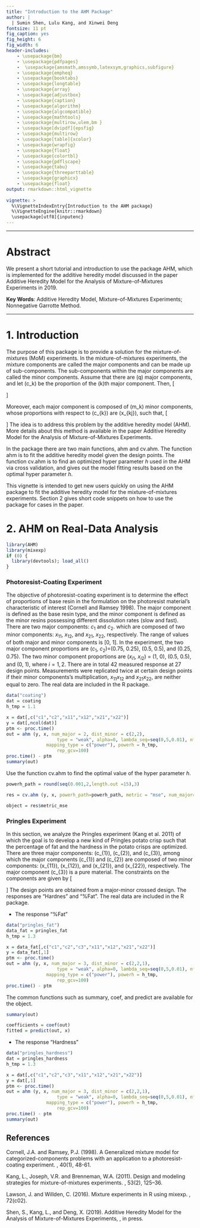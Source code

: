 ```yaml
---
title: "Introduction to the AHM Package"
author: | 
  | Sumin Shen, Lulu Kang, and Xinwei Deng
fontsize: 11 pt
fig_caption: yes
fig_height: 6
fig_width: 6
header-includes:
    - \usepackage{bm}
    - \usepackage{pdfpages}
    -  \usepackage{amsmath,amssymb,latexsym,graphics,subfigure}
    - \usepackage{empheq}
    - \usepackage{booktabs}
    - \usepackage{longtable}
    - \usepackage{array}
    - \usepackage{adjustbox}
    - \usepackage{caption}
    - \usepackage{algorithm}
    - \usepackage{algcompatible}
    - \usepackage{mathtools}
    - \usepackage{multirow,ulem,bm }
    - \usepackage[dvipdf]{epsfig}
    - \usepackage{multirow}
    - \usepackage[table]{xcolor}
    - \usepackage{wrapfig}
    - \usepackage{float}
    - \usepackage{colortbl}
    - \usepackage{pdflscape}
    - \usepackage{tabu}
    - \usepackage{threeparttable}
    - \usepackage{graphicx}
    - \usepackage{float}
output: rmarkdown::html_vignette
       
vignette: >
  %\VignetteIndexEntry{Introduction to the AHM package}
  %\VignetteEngine{knitr::rmarkdown}
  \usepackage[utf8]{inputenc}
---
```


---

# Abstract

We present a short tutorial and introduction to use the package AHM, which is implemented for the additive heredity model discussed in the paper Additive Heredity Model for the Analysis of Mixture-of-Mixtures Experiments in 2019. 

**Key Words**: Additive Heredity Model, Mixture-of-Mixtures Experiments; Nonnegative Garrotte Method.

---

# 1. Introduction

The purpose of this package is to provide a solution for the mixture-of-mixtures (MoM) experiments. In the mixture-of-mixtures experiments, the mixture components are
called the major components and can be made up of sub-components. The
sub-components within the major components are called the minor
components. Assume that there are \(q\) major
components, and let \(c_k\) be the proportion of the \(k\)th major
component. Then, \[
\begin{aligned}
\sum_{k =1}^{q} c_{k} = 1,  0 \le c_{k} \le 1, \quad k  =1, \ldots, q.
\end{aligned}
\]

Moreover, each major component is composed of \(m_k\) minor components,
whose proportions with respect to \(c_{k}\) are \(x_{kj}\), such that,
\[
\begin{aligned}
\sum_{l =1}^{m_{k}} x_{kl} = 1,  0 \le x_{kl} \le 1, \quad l = 1, \ldots, m_{k}.
\end{aligned}
\]
The idea is to address this problem by the additive heredity model (AHM). More details about this method is available in the paper Additive Heredity Model for the Analysis of Mixture-of-Mixtures Experiments. 

In the package there are two main functions, ahm and cv.ahm. The function ahm is to fit the additive heredity model given the design points. The function cv.ahm is to find an optimized hyper parameter $h$ used in the AHM via cross validation, and gives out the model fitting results based on the optimal hyper parameter $h$. 

This vignette is intended to get new users quickly on using the AHM package to fit the additive heredity model for the mixture-of-mixtures experiments. Section 2 gives short code snippets on how to use the package for cases in the paper.

# 2. AHM on Real-Data Analysis

```r
library(AHM)
library(mixexp)
if (0) {
  library(devtools); load_all()
} 
```

### Photoresist-Coating Experiment

The objective of photoresist-coating experiment is to determine the effect of proportions of base resin in the formulation on the photoresist material's characteristic of interest (Cornell and Ramsey 1998). The major component is defined as the base resin type, and the minor component is defined as the minor resins possessing different dissolution rates (slow and fast).  There are two major components: $c_{1}$ and $c_{2}$. which are composed of two minor components: $x_{11}$, $x_{12}$, and $x_{21}$, $x_{22}$, respectively. The range of values of both major and minor components is [0, 1]. In the experiment, the two major component proportions are ($c_{1}$, $c_{2}$)=(0.75, 0.25), (0.5, 0.5), and (0.25, 0.75). The two minor component proportions are ($x_{i1}$, $x_{i2}$) = (1, 0), (0.5, 0.5), and (0, 1), where $i=1, 2$. There are in total 42 measured response at 27 design points. Measurements were replicated twice at certain design points if their minor components's multiplication, $x_{11}x_{12}$ and $x_{21}x_{22}$, are neither equal to zero. The real data are included in the R package.

```r
data("coating")
dat = coating
h_tmp = 1.1

x = dat[,c("c1","c2","x11","x12","x21","x22")]
y = dat[,ncol(dat)]
ptm <- proc.time()
out = ahm (y, x, num_major = 2, dist_minor = c(2,2),
                   type = "weak", alpha=0, lambda_seq=seq(0,5,0.01), nfold = NULL,
               mapping_type = c("power"), powerh = h_tmp,
                   rep_gcv=100)    
proc.time() - ptm 
summary(out)
```

Use the function cv.ahm to find the optimal value of the hyper parameter $h$.

```r
powerh_path = round(seq(0.001,2,length.out =15),3)

res = cv.ahm (y, x, powerh_path=powerh_path, metric = "mse", num_major=2, dist_minor=c(2,2), type = "weak", alpha=0, lambda_seq=seq(0,5,0.01), nfolds=NULL,     mapping_type = c("power"), rep_gcv=100)

object = res$metric_mse
```
 
                
### Pringles Experiment

In this section, we analyze the Pringles experiment (Kang
et al. 2011) of which the goal is to develop a new kind of Pringles
potato crisp such that the percentage of fat and the hardness in the
potato crisps are optimized. There are three major
components: \(c_{1}\), \(c_{2}\), and \(c_{3}\), among which the major components
\(c_{1}\) and \(c_{2}\) are composed of two minor components:
\(x_{11}\), \(x_{12}\), and \(x_{21}\), and \(x_{22}\), respectively.
The major component \(c_{3}\) is a pure material. The constraints on the
components are given by \[
\begin{aligned}
c_{1}+c_{2}+c_{3}=1, ~~& 0.601 \le c_{1} \le 0.643, \nonumber \\
0.34 \le  c_{2} \le 0.38, ~~& 0.017 \le c_{3} \le 0.019, \nonumber \\
x_{11}+x_{12} = 1, ~~& x_{21} + x_{22} =1,  \nonumber \\
0.835 \le x_{11} \le 0.905, ~~& 0.095 \le x_{12} \le 0.165, \nonumber \\
0.9 \le x_{21} \le 0.98, ~~& 0.02 \le x_{22} \le 0.1.  \nonumber
\end{aligned}
\]
The design points are obtained from a major-minor crossed design. The responses are "Hardnes" and "\%Fat".
The real data are included in the R package. 


- The response "%Fat"

```r
data("pringles_fat")
data_fat = pringles_fat
h_tmp = 1.3

x = data_fat[,c("c1","c2","c3","x11","x12","x21","x22")]
y = data_fat[,1]
ptm <- proc.time()
out = ahm (y, x, num_major = 3, dist_minor = c(2,2,1),
                   type = "weak", alpha=0, lambda_seq=seq(0,5,0.01), nfold = NULL,
               mapping_type = c("power"), powerh = h_tmp,
                   rep_gcv=100)    
proc.time() - ptm 
```

The common functions such as summary, coef, and predict are available for the object.
```r
summary(out)

coefficients = coef(out)
fitted = predict(out, x)

```

- The response "Hardness"

```r
data("pringles_hardness")
dat = pringles_hardness
h_tmp = 1.3

x = dat[,c("c1","c2","c3","x11","x12","x21","x22")]
y = dat[,1]
ptm <- proc.time()
out = ahm (y, x, num_major = 3, dist_minor = c(2,2,1),
                   type = "weak", alpha=0, lambda_seq=seq(0,5,0.01), nfold = NULL,
               mapping_type = c("power"), powerh = h_tmp,
                   rep_gcv=100)    
proc.time() - ptm 
summary(out)
```

## References

<!-- \begin{description} -->

\item Cornell, J.A. and Ramsey, P.J. (1998). A Generalized mixture model for
categorized-components problems with an application to a
photoresist-coating experiment. \emph{Technometrics}, 40(1), 48-61.

\item Kang, L., Joseph, V.R. and Brenneman, W.A. (2011). Design and modeling
strategies for mixture-of-mixtures experiments. \emph{Technometrics},
53(2), 125--36.

\item Lawson, J. and Willden, C. (2016). Mixture experiments in R using mixexp. \emph{Journal of Statistical Software}, 72(c02).

\item Shen, S., Kang, L., and Deng, X. (2019). Additive Heredity Model for the Analysis of Mixture-of-Mixtures Experiments, \emph{Technometrics}, in press.

<!-- \end{description} -->

